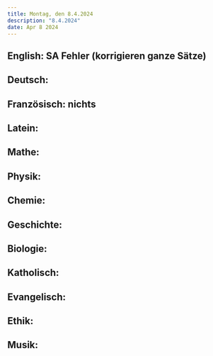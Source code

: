 ```yaml
---
title: Montag, den 8.4.2024
description: "8.4.2024"
date: Apr 8 2024
---
```


## English: SA Fehler (korrigieren ganze Sätze)
## Deutsch: 
## Französisch: nichts
## Latein: 
## Mathe: 
## Physik: 
## Chemie: 
## Geschichte: 
## Biologie: 
## Katholisch: 
## Evangelisch: 
## Ethik: 
## Musik: 